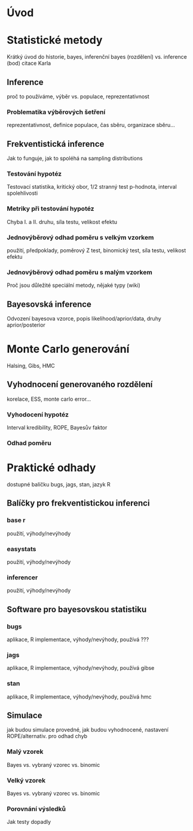 ```{=tex}
\include{interim/intro.tex}
```

```{=tex}
\include{interim/toc.tex}
```

```{=tex}
\include{interim/lof.tex}
```

```{=tex}
\include{interim/lot.tex}
```

```{=tex}
\include{interim/lol.tex}
```

```{=tex}
\include{interim/zkratky.tex}
```

```{=tex}
\include{uvod.tex}
```
# Úvod



# Statistické metody

Krátký úvod do historie, bayes, inferenční
bayes (rozdělení) vs. inference (bod)
citace Karla

## Inference

proč to používáme, výběr vs. populace, reprezentativnost

### Problematika výběrových šetření

reprezentativnost, definice populace, čas sběru, organizace sběru...

## Frekventistická inference

Jak to funguje, jak to spoléhá na sampling distributions

### Testování hypotéz

Testovací statistika, kritický obor, 1/2 stranný test
p-hodnota, interval spolehlivosti

### Metriky při testování hypotéz

Chyba I. a II. druhu, síla testu, velikost efektu

### Jednovýběrový odhad poměru s velkým vzorkem

použití, předpoklady, poměrový Z test, binomický test, síla testu, velikost efektu

### Jednovýběrový odhad poměru s malým vzorkem

Proč jsou důležité speciální metody, nějaké typy (wiki)

## Bayesovská inference

Odvození bayesova vzorce, popis likelihood/aprior/data, druhy aprior/posterior

# Monte Carlo generování

Halsing, Gibs, HMC

## Vyhodnocení generovaného rozdělení

korelace, ESS, monte carlo error...

### Vyhodocení hypotéz

Interval kredibility, ROPE, Bayesův faktor

### Odhad poměru

# Praktické odhady

dostupné balíčku bugs, jags, stan, jazyk R

## Balíčky pro frekventistickou inferenci

### base r

použití, výhody/nevýhody

### easystats

použití, výhody/nevýhody

### inferencer

použití, výhody/nevýhody

## Software pro bayesovskou statistiku

### bugs

aplikace, R implementace, výhody/nevýhody, používá ???

### jags

aplikace, R implementace, výhody/nevýhody, používá gibse

### stan

aplikace, R implementace, výhody/nevýhody, používá hmc

## Simulace

jak budou simulace provedné, jak budou vyhodnocené, nastavení ROPE/alternativ.
pro odhad chyb

### Malý vzorek

Bayes vs. vybraný vzorec vs. binomic

### Velký vzorek

Bayes vs. vybraný vzorec vs. binomic

### Porovnání výsledků

Jak testy dopadly